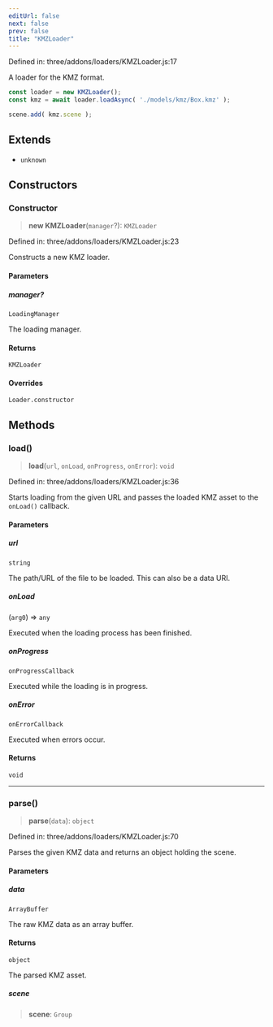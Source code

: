 ```yaml
---
editUrl: false
next: false
prev: false
title: "KMZLoader"
---
```


Defined in: three/addons/loaders/KMZLoader.js:17

A loader for the KMZ format.

```js
const loader = new KMZLoader();
const kmz = await loader.loadAsync( './models/kmz/Box.kmz' );

scene.add( kmz.scene );
```

## Extends

- `unknown`

## Constructors

### Constructor

> **new KMZLoader**(`manager`?): `KMZLoader`

Defined in: three/addons/loaders/KMZLoader.js:23

Constructs a new KMZ loader.

#### Parameters

##### manager?

`LoadingManager`

The loading manager.

#### Returns

`KMZLoader`

#### Overrides

`Loader.constructor`

## Methods

### load()

> **load**(`url`, `onLoad`, `onProgress`, `onError`): `void`

Defined in: three/addons/loaders/KMZLoader.js:36

Starts loading from the given URL and passes the loaded KMZ asset
to the `onLoad()` callback.

#### Parameters

##### url

`string`

The path/URL of the file to be loaded. This can also be a data URI.

##### onLoad

(`arg0`) => `any`

Executed when the loading process has been finished.

##### onProgress

`onProgressCallback`

Executed while the loading is in progress.

##### onError

`onErrorCallback`

Executed when errors occur.

#### Returns

`void`

***

### parse()

> **parse**(`data`): `object`

Defined in: three/addons/loaders/KMZLoader.js:70

Parses the given KMZ data and returns an object holding the scene.

#### Parameters

##### data

`ArrayBuffer`

The raw KMZ data as an array buffer.

#### Returns

`object`

The parsed KMZ asset.

##### scene

> **scene**: `Group`
